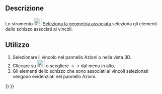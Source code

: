 <languages/>

{{Docnav/it
|[[Sketcher_SelectConstraints/it|Seleziona i vincoli associati]]
|[[Sketcher_SelectRedundantConstraints/it|Seleziona i vincoli sovrabbondanti]]
|[[Sketcher_Workbench/it|Sketcher]]
|IconL=Sketcher_SelectConstraints.svg‎
|IconR=Sketcher_SelectRedundantConstraints.svg‎
|IconC=Workbench_Sketcher.svg
}}

{{GuiCommand/it
|Name=Sketcher SelectElementsAssociatedWithConstraints
|Name/it=Seleziona la geometria associata
|MenuLocation=Schizzo → Visualizzazione dello schizzo → Seleziona la geometria associata
|Workbenches=[[Sketcher_Workbench/it|Sketcher]]
|Shortcut={{KEY|Z}} {{KEY|E}}
|Version=0.15
}}

<span id="Description"></span>
==Descrizione==

Lo strumento [[Image:Sketcher_SelectElementsAssociatedWithConstraints.svg|24px]] [[Sketcher_SelectElementsAssociatedWithConstraints/it|Seleziona la geometria associata ]] seleziona gli elementi dello schizzo associati ai vincoli.

<span id="Usage"></span>
==Utilizzo==

<div class="mw-translate-fuzzy">
#Selezionare il vincolo nel pannello Azioni o nella vista 3D.
#Cliccare su [[Image:Sketcher_SelectElementsAssociatedWithConstraints.png|24px]] o scegliere {{KEY| Sketch}}  →  {{KEY| Strumenti}}  → {{KEY|[[Image:Sketcher_SelectElementsAssociatedWithConstraints.png|24px]] Seleziona gli elementi associati ai vincoli}}  dal menu in alto.
#Gli elementi dello schizzo che sono associati ai vincoli selezionati vengono evidenziati nel pannello Azioni.
</div>


{{Docnav/it
|[[Sketcher_SelectConstraints/it|Seleziona i vincoli associati]]
|[[Sketcher_SelectRedundantConstraints/it|Seleziona i vincoli sovrabbondanti]]
|[[Sketcher_Workbench/it|Sketcher]]
|IconL=Sketcher_SelectConstraints.svg‎
|IconR=Sketcher_SelectRedundantConstraints.svg‎
|IconC=Workbench_Sketcher.svg
}}

{{Sketcher_Tools_navi{{#translation:}}}}
{{Userdocnavi{{#translation:}}}}